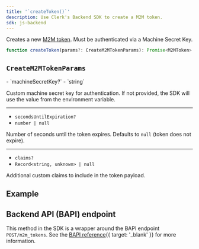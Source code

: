 ```yaml
---
title: '`createToken()`'
description: Use Clerk's Backend SDK to create a M2M token.
sdk: js-backend
---
```


Creates a new [M2M token](/docs/machine-auth/m2m-tokens). Must be authenticated via a Machine Secret Key.

```ts
function createToken(params?: CreateM2MTokenParams): Promise<M2MToken>
```

## `CreateM2MTokenParams`

<Properties>
  - `machineSecretKey?`
  - `string`

  Custom machine secret key for authentication. If not provided, the SDK will use the value from the environment variable.

  ---

  - `secondsUntilExpiration?`
  - `number | null`

  Number of seconds until the token expires. Defaults to `null` (token does not expire).

  ---

  - `claims?`
  - `Record<string, unknown> | null`

  Additional custom claims to include in the token payload.
</Properties>

## Example

<Include src="_partials/backend/usage" />

<Include src="_partials/machine-auth/create-token-example" />

## Backend API (BAPI) endpoint

This method in the SDK is a wrapper around the BAPI endpoint `POST/m2m_tokens`. See the [BAPI reference](/docs/reference/backend-api/tag/m2m-tokens/post/m2m_tokens){{ target: '_blank' }} for more information.
